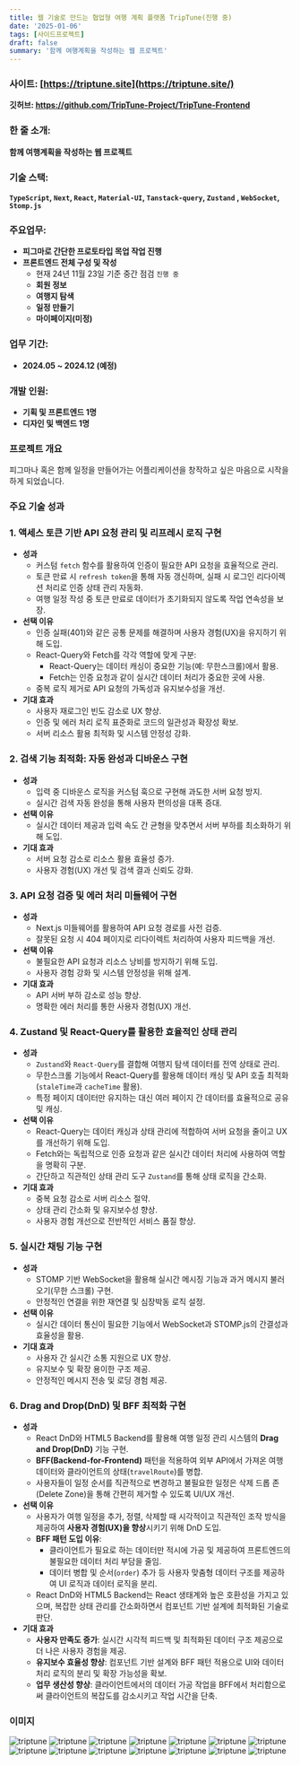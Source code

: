 ```yaml
---
title: 웹 기술로 만드는 협업형 여행 계획 플랫폼 TripTune(진행 중)
date: '2025-01-06'
tags: [사이드프로젝트]
draft: false
summary: '함께 여행계획을 작성하는 웹 프로젝트'
---
```


### **사이트:** [https://triptune.site](https://triptune.site/)
**깃허브: https://github.com/TripTune-Project/TripTune-Frontend**

### **한 줄 소개:**

**함께 여행계획을 작성하는 웹 프로젝트**

### **기술 스택:**

**`TypeScript`, `Next`, `React`, `Material-UI`, `Tanstack-query`, `Zustand` , `WebSocket`, `Stomp.js`**

### **주요업무:**

- **피그마로 간단한 프로토타입 목업 작업 진행**
- **프론트엔드 전체 구성 및 작성**
    - 현재 24년 11월 23일 기준  중간 점검  `진행 중`
    - **회원 정보**
    - **여행지 탐색**
    - **일정 만들기**
    - **마이페이지(미정)**

### **업무 기간:**

- **2024.05 ~ 2024.12 (예정)**

### **개발 인원:**

- **기획 및 프론트엔드 1명**
- **디자인 및 백엔드 1명**

### 프로젝트 개요

피그마나 혹은 함께 일정을 만들어가는 어플리케이션을 창작하고 싶은 마음으로 시작을 하게 되었습니다.

### 주요 기술 성과

### **1. 액세스 토큰 기반 API 요청 관리 및 리프레시 로직 구현**

- **성과**
    - 커스텀 `fetch` 함수를 활용하여 인증이 필요한 API 요청을 효율적으로 관리.
    - 토큰 만료 시 `refresh token`을 통해 자동 갱신하며, 실패 시 로그인 리다이렉션 처리로 인증 상태 관리 자동화.
    - 여행 일정 작성 중 토큰 만료로 데이터가 초기화되지 않도록 작업 연속성을 보장.
- **선택 이유**
    - 인증 실패(401)와 같은 공통 문제를 해결하며 사용자 경험(UX)을 유지하기 위해 도입.
    - React-Query와 Fetch를 각각 역할에 맞게 구분:
        - React-Query는 데이터 캐싱이 중요한 기능(예: 무한스크롤)에서 활용.
        - Fetch는 인증 요청과 같이 실시간 데이터 처리가 중요한 곳에 사용.
    - 중복 로직 제거로 API 요청의 가독성과 유지보수성을 개선.
- **기대 효과**
    - 사용자 재로그인 빈도 감소로 UX 향상.
    - 인증 및 에러 처리 로직 표준화로 코드의 일관성과 확장성 확보.
    - 서버 리소스 활용 최적화 및 시스템 안정성 강화.

### **2. 검색 기능 최적화: 자동 완성과 디바운스 구현**

- **성과**
    - 입력 중 디바운스 로직을 커스텀 훅으로 구현해 과도한 서버 요청 방지.
    - 실시간 검색 자동 완성을 통해 사용자 편의성을 대폭 증대.
- **선택 이유**
    - 실시간 데이터 제공과 입력 속도 간 균형을 맞추면서 서버 부하를 최소화하기 위해 도입.
- **기대 효과**
    - 서버 요청 감소로 리소스 활용 효율성 증가.
    - 사용자 경험(UX) 개선 및 검색 결과 신뢰도 강화.

### **3. API 요청 검증 및 에러 처리 미들웨어 구현**

- **성과**
    - Next.js 미들웨어를 활용하여 API 요청 경로를 사전 검증.
    - 잘못된 요청 시 404 페이지로 리다이렉트 처리하여 사용자 피드백을 개선.
- **선택 이유**
    - 불필요한 API 요청과 리소스 낭비를 방지하기 위해 도입.
    - 사용자 경험 강화 및 시스템 안정성을 위해 설계.
- **기대 효과**
    - API 서버 부하 감소로 성능 향상.
    - 명확한 에러 처리를 통한 사용자 경험(UX) 개선.

### **4. Zustand 및 React-Query를 활용한 효율적인 상태 관리**

- **성과**
    - `Zustand`와 `React-Query`를 결합해 여행지 탐색 데이터를 전역 상태로 관리.
    - 무한스크롤 기능에서 React-Query를 활용해 데이터 캐싱 및 API 호출 최적화(`staleTime`과 `cacheTime` 활용).
    - 특정 페이지 데이터만 유지하는 대신 여러 페이지 간 데이터를 효율적으로 공유 및 캐싱.
- **선택 이유**
    - React-Query는 데이터 캐싱과 상태 관리에 적합하여 서버 요청을 줄이고 UX를 개선하기 위해 도입.
    - Fetch와는 독립적으로 인증 요청과 같은 실시간 데이터 처리에 사용하여 역할을 명확히 구분.
    - 간단하고 직관적인 상태 관리 도구 `Zustand`를 통해 상태 로직을 간소화.
- **기대 효과**
    - 중복 요청 감소로 서버 리소스 절약.
    - 상태 관리 간소화 및 유지보수성 향상.
    - 사용자 경험 개선으로 전반적인 서비스 품질 향상.

### **5. 실시간 채팅 기능 구현**

- **성과**
    - STOMP 기반 WebSocket을 활용해 실시간 메시징 기능과 과거 메시지 불러오기(무한 스크롤) 구현.
    - 안정적인 연결을 위한 재연결 및 심장박동 로직 설정.
- **선택 이유**
    - 실시간 데이터 통신이 필요한 기능에서 WebSocket과 STOMP.js의 간결성과 효율성을 활용.
- **기대 효과**
    - 사용자 간 실시간 소통 지원으로 UX 향상.
    - 유지보수 및 확장 용이한 구조 제공.
    - 안정적인 메시지 전송 및 로딩 경험 제공.

### 6. **Drag and Drop(DnD) 및 BFF 최적화 구현**

- **성과**
    - React DnD와 HTML5 Backend를 활용해 여행 일정 관리 시스템의 **Drag and Drop(DnD)** 기능 구현.
    - **BFF(Backend-for-Frontend)** 패턴을 적용하여 외부 API에서 가져온 여행 데이터와 클라이언트의 상태(`travelRoute`)를 병합.
    - 사용자들이 일정 순서를 직관적으로 변경하고 불필요한 일정은 삭제 드롭 존(Delete Zone)을 통해 간편히 제거할 수 있도록 UI/UX 개선.
- **선택 이유**
    - 사용자가 여행 일정을 추가, 정렬, 삭제할 때 시각적이고 직관적인 조작 방식을 제공하여 **사용자 경험(UX)을 향상**시키기 위해 DnD 도입.
    - **BFF 패턴 도입 이유**:
        - 클라이언트가 필요로 하는 데이터만 적시에 가공 및 제공하여 프론트엔드의 불필요한 데이터 처리 부담을 줄임.
        - 데이터 병합 및 순서(`order`) 추가 등 사용자 맞춤형 데이터 구조를 제공하여 UI 로직과 데이터 로직을 분리.
    - React DnD와 HTML5 Backend는 React 생태계와 높은 호환성을 가지고 있으며, 복잡한 상태 관리를 간소화하면서 컴포넌트 기반 설계에 최적화된 기술로 판단.
- **기대 효과**
    - **사용자 만족도 증가**: 실시간 시각적 피드백 및 최적화된 데이터 구조 제공으로 더 나은 사용자 경험을 제공.
    - **유지보수 효율성 향상**: 컴포넌트 기반 설계와 BFF 패턴 적용으로 UI와 데이터 처리 로직의 분리 및 확장 가능성을 확보.
    - **업무 생산성 향상**: 클라이언트에서의 데이터 가공 작업을 BFF에서 처리함으로써 클라이언트의 복잡도를 감소시키고 작업 시간을 단축.

### 이미지
![triptune](/static/images/triptune/image.png)
![triptune](/static/images/triptune/image2.png)
![triptune](/static/images/triptune/image3.png)
![triptune](/static/images/triptune/image4.png)
![triptune](/static/images/triptune/image5.png)
![triptune](/static/images/triptune/image6.png)
![triptune](/static/images/triptune/image7.png)
![triptune](/static/images/triptune/image8.png)
![triptune](/static/images/triptune/image9.png)
![triptune](/static/images/triptune/image10.png)
![triptune](/static/images/triptune/image11.png)
![triptune](/static/images/triptune/image12.png)
![triptune](/static/images/triptune/image13.png)
![triptune](/static/images/triptune/image14.png)
